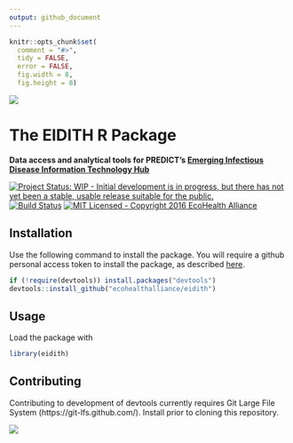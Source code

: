 ```yaml
---
output: github_document
---
```


<!-- README.md is generated from README.Rmd. Please edit that file -->

```r
knitr::opts_chunk$set(
  comment = "#>",
  tidy = FALSE,
  error = FALSE,
  fig.width = 8,
  fig.height = 8)
```

![](inst/images/README-eidith-logo-2014.png)

# The EIDITH R Package

**Data access and analytical tools for PREDICT's [Emerging Infectious Disease Information Technology Hub](https://www.eidith.org/)**

[![Project Status: WIP - Initial development is in progress, but there has not yet been a stable, usable release suitable for the public.](http://www.repostatus.org/badges/latest/wip.svg)](http://www.repostatus.org/#wip)
[![Build Status](https://travis-ci.com/ecohealthalliance/eidith.svg?branch=master)](https://travis-ci.com/ecohealthalliance/eidith)
[![MIT Licensed - Copyright 2016 EcoHealth Alliance](https://img.shields.io/badge/license-MIT-blue.svg)](https://badges.mit-license.org/)

## Installation

Use the following command to install the package.  You will require a github
personal access token to install the package, as described [here](http://happygitwithr.com/api-tokens.html).

```r
if (!require(devtools)) install.packages("devtools")
devtools::install_github("ecohealthalliance/eidith")
```

## Usage

Load the package with

```r
library(eidith)
```

## Contributing

Contributing to development of devtools currently requires Git Large File
System (https://git-lfs.github.com/). Install prior to cloning this repository.


![](inst/images/README-predictfooter.png)
